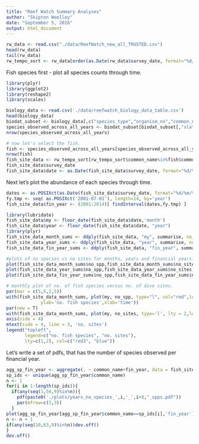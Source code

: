 ```yaml
---
title: "Reef Watch Summary Analyses"
author: "Skipton Woolley"
date: "September 5, 2016"
output: html_document
---
```


```r
rw_data <- read.csv("./data/ReefWatch_new_all_TRUSTED.csv")
head(rw_data)
tail(rw_data)
rw_tempo_sort <- rw_data[order(as.Date(rw_data$survey_date, format="%d/%m/%Y")),]


```

Fish species first - plot all species counts through time.
```r
library(plyr)
library(ggplot2)
library(reshape2)
library(scales)

biology_data <- read.csv('./data/reefwatch_biology_data_table.csv')
head(biology_data)
biodat_subset <- biology_data[,c("species_type","organism_no","common_name","slate_2001","slate_2009")]
species_observed_across_all_years <- biodat_subset[biodat_subset[,"slate_2001"]=="y" & biodat_subset[,"slate_2009"]=="y",]
nrow(species_observed_across_all_years)

# now let's select the fish.
fish <- species_observed_across_all_years[species_observed_across_all_years$species_type=="Fish Species",]
nrow(fish)
fish_site_data <- rw_tempo_sort[rw_tempo_sort$common_name%in%fish$common_name,]
fish_site_data$survey_date
fish_site_data$date <- as.Date(fish_site_data$survey_date, format="%d/%m/%Y")
```

Next let's plot the abundance of each species through time.
```r
dates <- as.POSIXct(as.Date(fish_site_data$survey_date, format="%d/%m/%Y"))
fy.tmp <- seq( as.POSIXct('2001-07-01'), length=14, by='year')
fish_site_data$fin_year <- (2001:2014)[ findInterval(dates,fy.tmp) ]

library(lubridate)
fish_site_data$my <- floor_date(fish_site_data$date,'month')
fish_site_data$year <- floor_date(fish_site_data$date, "year")
library(plyr)
fish_site_data_month_sums <- ddply(fish_site_data, "my", summarise, no_spp = length(unique(common_name)),no_sites=length(unique(dive_location)))
fish_site_data_year_sums <- ddply(fish_site_data, "year", summarise, no_spp = length(unique(common_name)),no_sites=length(unique(dive_location)))
fish_site_data_fin_year_sums <- ddply(fish_site_data, "fin_year", summarise, no_spp = length(unique(common_name)),no_sites=length(unique(dive_location)))

#plots of no species vs no sites for months, years and financial years.
plot(fish_site_data_month_sums$no_spp,fish_site_data_month_sums$no_sites)
plot(fish_site_data_year_sums$no_spp,fish_site_data_year_sums$no_sites)
plot(fish_site_data_fin_year_sums$no_spp,fish_site_data_fin_year_sums$no_sites)

# monthly plot of no. of fish species versus no. of dive sites.
par(mar = c(5,5,2,5))
with(fish_site_data_month_sums, plot(my, no_spp, type="l", col="red",lwd=1.5, 
             ylab='no. fish species',xlab='time'))
par(new = T)
with(fish_site_data_month_sums, plot(my, no_sites, type='l', lty = 2,lwd=1.5,col='blue',axes=F, xlab=NA, ylab=NA))
axis(side = 4)
mtext(side = 4, line = 3, 'no. sites')
legend("topleft",
       legend=c("no. fish species", "no. sites"),
       lty=c(1,2), col=c("red3", "blue"))
```

Let's write a set of pdfs, that has the number of species observed per financial year.
```r
agg_sp_fin_year <- aggregate(. ~ common_name+fin_year, data = fish_site_data, FUN = function(x) length(unique(x)))
sp_ids <- unique(agg_sp_fin_year$common_name)
n <- 1
for(i in 1:length(sp_ids)){
  if(any(seq(1,56,9)%in%n)){
    pdf(paste0('./plots/years_no_species_',i,'_',i+8,"_spps.pdf"))
    par(mfrow=c(3,3))
  }
plot(agg_sp_fin_year[agg_sp_fin_year$common_name==sp_ids[i],'fin_year'],agg_sp_fin_year[agg_sp_fin_year$common_name==sp_ids[i],'date'],main=sp_ids[i],type='l',xlab='year',ylab='occurrence')
n <- n + 1
if(any(seq(10,63,9)%in%n))dev.off()
}
dev.off()
```